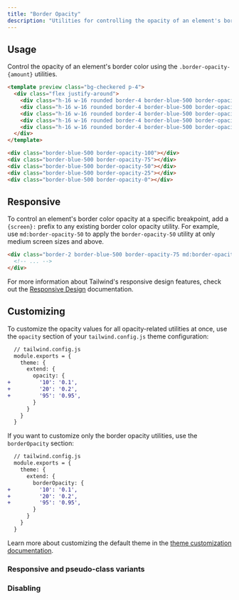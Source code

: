 ```yaml
---
title: "Border Opacity"
description: "Utilities for controlling the opacity of an element's border color."
---
```




## Usage

Control the opacity of an element's border color using the `.border-opacity-{amount}` utilities.

```html
<template preview class="bg-checkered p-4">
  <div class="flex justify-around">
    <div class="h-16 w-16 rounded border-4 border-blue-500 border-opacity-100"></div>
    <div class="h-16 w-16 rounded border-4 border-blue-500 border-opacity-75"></div>
    <div class="h-16 w-16 rounded border-4 border-blue-500 border-opacity-50"></div>
    <div class="h-16 w-16 rounded border-4 border-blue-500 border-opacity-25"></div>
    <div class="h-16 w-16 rounded border-4 border-blue-500 border-opacity-0"></div>
  </div>
</template>

<div class="border-blue-500 border-opacity-100"></div>
<div class="border-blue-500 border-opacity-75"></div>
<div class="border-blue-500 border-opacity-50"></div>
<div class="border-blue-500 border-opacity-25"></div>
<div class="border-blue-500 border-opacity-0"></div>
```

## Responsive

To control an element's border color opacity at a specific breakpoint, add a `{screen}:` prefix to any existing border color opacity utility. For example, use `md:border-opacity-50` to apply the `border-opacity-50` utility at only medium screen sizes and above.

```html
<div class="border-2 border-blue-500 border-opacity-75 md:border-opacity-50">
  <!-- ... -->
</div>
```

For more information about Tailwind's responsive design features, check out the [Responsive Design](/docs/responsive-design) documentation.

## Customizing

To customize the opacity values for all opacity-related utilities at once, use the `opacity` section of your `tailwind.config.js` theme configuration:

```diff
  // tailwind.config.js
  module.exports = {
    theme: {
      extend: {
        opacity: {
+         '10': '0.1',
+         '20': '0.2',
+         '95': '0.95',
        }
      }
    }
  }
```

If you want to customize only the border opacity utilities, use the `borderOpacity` section:

```diff
  // tailwind.config.js
  module.exports = {
    theme: {
      extend: {
        borderOpacity: {
+         '10': '0.1',
+         '20': '0.2',
+         '95': '0.95',
        }
      }
    }
  }
```

Learn more about customizing the default theme in the [theme customization documentation](/docs/theme#customizing-the-default-theme).

### Responsive and pseudo-class variants

<Variants plugin="borderOpacity" />

### Disabling

<Disabling plugin="borderOpacity" />
